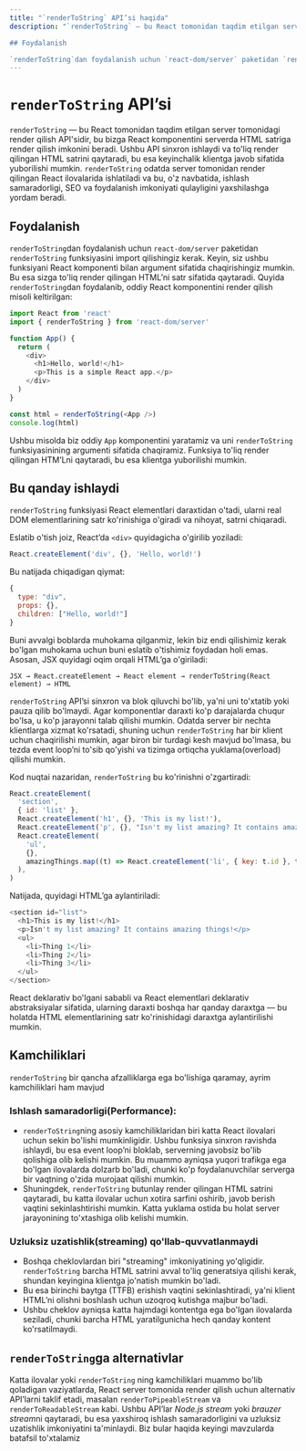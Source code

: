```yaml
---
title: "`renderToString` API’si haqida"
description: "`renderToString` — bu React tomonidan taqdim etilgan server tomonidagi render qilish API'sidir, bu bizga React komponentini serverda HTML satriga render qilish imkonini beradi. Ushbu API sinxron ishlaydi va to'liq render qilingan HTML satrini qaytaradi, bu esa keyinchalik klientga javob sifatida yuborilishi mumkin. `renderToString` odatda server tomonidan render qilingan React ilovalarida ishlatiladi va bu, o'z navbatida, ishlash samaradorligi, SEO va foydalanish imkoniyati qulayligini yaxshilashga yordam beradi.

## Foydalanish

`renderToString`dan foydalanish uchun `react-dom/server` paketidan `renderToString` funksiyasini import qilishingiz kerak. Keyin, siz ushbu funksiyani React komponenti bilan argument sifatida chaqirishingiz mumkin. Bu esa sizga to'liq render qilingan HTML’ni satr sifatida qaytaradi."
---
```


# `renderToString` API’si

`renderToString` — bu React tomonidan taqdim etilgan server tomonidagi render qilish API'sidir, bu bizga React komponentini serverda HTML satriga render qilish imkonini beradi. Ushbu API sinxron ishlaydi va to'liq render qilingan HTML satrini qaytaradi, bu esa keyinchalik klientga javob sifatida yuborilishi mumkin. `renderToString` odatda server tomonidan render qilingan React ilovalarida ishlatiladi va bu, o'z navbatida, ishlash samaradorligi, SEO va foydalanish imkoniyati qulayligini yaxshilashga yordam beradi.

## Foydalanish

`renderToString`dan foydalanish uchun `react-dom/server` paketidan `renderToString` funksiyasini import qilishingiz kerak. Keyin, siz ushbu funksiyani React komponenti bilan argument sifatida chaqirishingiz mumkin. Bu esa sizga to'liq render qilingan HTML’ni satr sifatida qaytaradi. Quyida `renderToString`dan foydalanib, oddiy React komponentini render qilish misoli keltirilgan:

```js copy
import React from 'react'
import { renderToString } from 'react-dom/server'

function App() {
  return (
    <div>
      <h1>Hello, world!</h1>
      <p>This is a simple React app.</p>
    </div>
  )
}

const html = renderToString(<App />)
console.log(html)
```

Ushbu misolda biz oddiy `App` komponentini yaratamiz va uni `renderToString` funksiyasinining argumenti sifatida chaqiramiz. Funksiya to'liq render qilingan HTM’Lni qaytaradi, bu esa klientga yuborilishi mumkin.

## Bu qanday ishlaydi

`renderToString` funksiyasi React elementlari daraxtidan o'tadi, ularni real DOM elementlarining satr ko'rinishiga o'giradi va nihoyat, satrni chiqaradi.

Eslatib o'tish joiz, React’da `<div>` quyidagicha o'girilib yoziladi:

```js copy
React.createElement('div', {}, 'Hello, world!')
```

Bu natijada chiqadigan qiymat:

```js copy
{
  type: "div",
  props: {},
  children: ["Hello, world!"]
}
```

Buni avvalgi boblarda muhokama qilganmiz, lekin biz endi qilishimiz kerak bo'lgan muhokama uchun buni eslatib o'tishimiz foydadan holi emas. Asosan, JSX quyidagi oqim orqali HTML’ga o'giriladi:

`JSX → React.createElement → React element → renderToString(React element) → HTML`

`renderToString` API’si sinxron va blok qiluvchi bo'lib, ya'ni uni to'xtatib yoki pauza qilib bo'lmaydi. Agar komponentlar daraxti ko'p darajalarda chuqur bo'lsa, u ko'p jarayonni talab qilishi mumkin. Odatda server bir nechta klientlarga xizmat ko'rsatadi, shuning uchun `renderToString` har bir klient uchun chaqirilishi mumkin, agar biron bir turdagi kesh mavjud bo'lmasa, bu tezda event loop’ni to'sib qo'yishi va tizimga ortiqcha yuklama(overload) qilishi mumkin.

Kod nuqtai nazaridan, `renderToString` bu ko'rinishni o'zgartiradi:

```js copy
React.createElement(
  'section',
  { id: 'list' },
  React.createElement('h1', {}, 'This is my list!'),
  React.createElement('p', {}, "Isn't my list amazing? It contains amazing things!"),
  React.createElement(
    'ul',
    {},
    amazingThings.map((t) => React.createElement('li', { key: t.id }, t.label)),
  ),
)
```

Natijada, quyidagi HTML’ga aylantiriladi:

```js copy
<section id="list">
  <h1>This is my list!</h1>
  <p>Isn't my list amazing? It contains amazing things!</p>
  <ul>
    <li>Thing 1</li>
    <li>Thing 2</li>
    <li>Thing 3</li>
  </ul>
</section>
```

React deklarativ bo'lgani sababli va React elementlari deklarativ abstraksiyalar sifatida, ularning daraxti boshqa har qanday daraxtga — bu holatda HTML elementlarining satr ko'rinishidagi daraxtga aylantirilishi mumkin.

## Kamchiliklari

`renderToString` bir qancha afzalliklarga ega bo'lishiga qaramay, ayrim kamchiliklari ham mavjud

### Ishlash samaradorligi(Performance):

- `renderToString`ning asosiy kamchiliklaridan biri katta React ilovalari uchun sekin bo'lishi mumkinligidir. Ushbu funksiya sinxron ravishda ishlaydi, bu esa event loop’ni bloklab, serverning javobsiz bo'lib qolishiga olib kelishi mumkin. Bu muammo ayniqsa yuqori trafikga ega bo'lgan ilovalarda dolzarb bo'ladi, chunki ko'p foydalanuvchilar serverga bir vaqtning o'zida murojaat qilishi mumkin.
- Shuningdek, `renderToString` butunlay render qilingan HTML satrini qaytaradi, bu katta ilovalar uchun xotira sarfini oshirib, javob berish vaqtini sekinlashtirishi mumkin. Katta yuklama ostida bu holat server jarayonining to'xtashiga olib kelishi mumkin.

### Uzluksiz uzatishlik(streaming) qo'llab-quvvatlanmaydi

- Boshqa cheklovlardan biri "streaming" imkoniyatining yo'qligidir. `renderToString` barcha HTML satrini avval to'liq generatsiya qilishi kerak, shundan keyingina klientga jo'natish mumkin bo'ladi.
- Bu esa birinchi baytga (TTFB) erishish vaqtini sekinlashtiradi, ya'ni klient HTML’ni olishni boshlash uchun uzoqroq kutishga majbur bo'ladi.
- Ushbu cheklov ayniqsa katta hajmdagi kontentga ega bo'lgan ilovalarda seziladi, chunki barcha HTML yaratilgunicha hech qanday kontent ko'rsatilmaydi.

## `renderToString`ga alternativlar

Katta ilovalar yoki `renderToString` ning kamchiliklari muammo bo'lib qoladigan vaziyatlarda, React server tomonida render qilish uchun alternativ API’larni taklif etadi, masalan `renderToPipeableStream` va `renderToReadableStream` kabi. Ushbu API’lar _Node.js stream_ yoki *brauzer stream*ni qaytaradi, bu esa yaxshiroq ishlash samaradorligini va uzluksiz uzatishlik imkoniyatini ta'minlaydi. Biz bular haqida keyingi mavzularda batafsil to'xtalamiz
